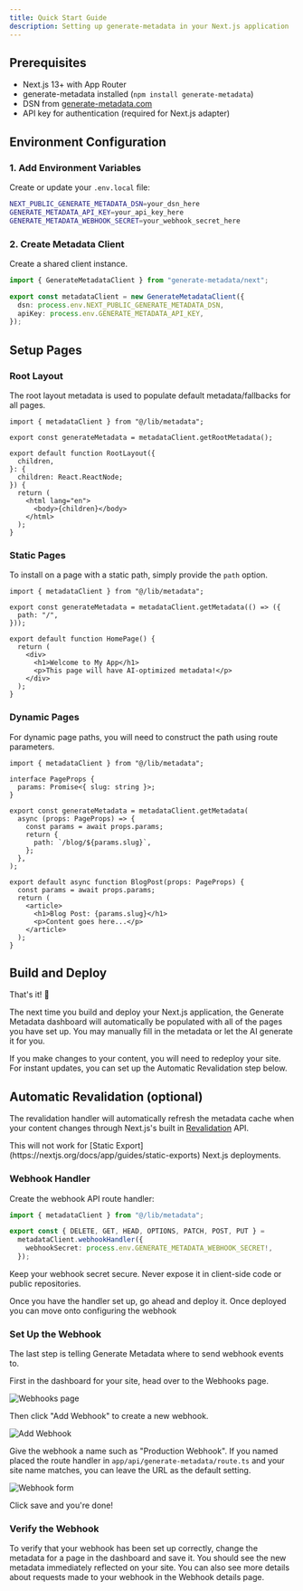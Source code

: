 ```yaml
---
title: Quick Start Guide
description: Setting up generate-metadata in your Next.js application
---
```


## Prerequisites

- Next.js 13+ with App Router
- generate-metadata installed (`npm install generate-metadata`)
- DSN from [generate-metadata.com](https://generate-metadata.com)
- API key for authentication (required for Next.js adapter)

## Environment Configuration

### 1. Add Environment Variables

Create or update your `.env.local` file:

```bash title=".env.local"
NEXT_PUBLIC_GENERATE_METADATA_DSN=your_dsn_here
GENERATE_METADATA_API_KEY=your_api_key_here
GENERATE_METADATA_WEBHOOK_SECRET=your_webhook_secret_here
```

### 2. Create Metadata Client

Create a shared client instance.

```ts title="lib/metadata.ts"
import { GenerateMetadataClient } from "generate-metadata/next";

export const metadataClient = new GenerateMetadataClient({
  dsn: process.env.NEXT_PUBLIC_GENERATE_METADATA_DSN,
  apiKey: process.env.GENERATE_METADATA_API_KEY,
});
```

## Setup Pages

### Root Layout

The root layout metadata is used to populate default metadata/fallbacks for all pages.

```tsx title="app/layout.tsx"
import { metadataClient } from "@/lib/metadata";

export const generateMetadata = metadataClient.getRootMetadata();

export default function RootLayout({
  children,
}: {
  children: React.ReactNode;
}) {
  return (
    <html lang="en">
      <body>{children}</body>
    </html>
  );
}
```

### Static Pages

To install on a page with a static path, simply provide the `path` option.

```tsx title="app/page.tsx"
import { metadataClient } from "@/lib/metadata";

export const generateMetadata = metadataClient.getMetadata(() => ({
  path: "/",
}));

export default function HomePage() {
  return (
    <div>
      <h1>Welcome to My App</h1>
      <p>This page will have AI-optimized metadata!</p>
    </div>
  );
}
```

### Dynamic Pages

For dynamic page paths, you will need to construct the path using route parameters.

```tsx title="app/blog/[slug]/page.tsx"
import { metadataClient } from "@/lib/metadata";

interface PageProps {
  params: Promise<{ slug: string }>;
}

export const generateMetadata = metadataClient.getMetadata(
  async (props: PageProps) => {
    const params = await props.params;
    return {
      path: `/blog/${params.slug}`,
    };
  },
);

export default async function BlogPost(props: PageProps) {
  const params = await props.params;
  return (
    <article>
      <h1>Blog Post: {params.slug}</h1>
      <p>Content goes here...</p>
    </article>
  );
}
```

## Build and Deploy

That's it! 🎉

The next time you build and deploy your Next.js application, the Generate Metadata dashboard will automatically be populated with all of the pages you have set up. You may manually fill in the metadata or let the AI generate it for you.

If you make changes to your content, you will need to redeploy your site. For instant updates, you can set up the Automatic Revalidation step below.

## Automatic Revalidation (optional)

The revalidation handler will automatically refresh the metadata cache when your content changes through Next.js's built in [Revalidation](https://nextjs.org/docs/app/getting-started/caching-and-revalidating) API.

<Callout type="warn">
  This will not work for [Static
  Export](https://nextjs.org/docs/app/guides/static-exports) Next.js
  deployments.
</Callout>

### Webhook Handler

Create the webhook API route handler:

```ts title="app/api/generate-metadata/route.ts"
import { metadataClient } from "@/lib/metadata";

export const { DELETE, GET, HEAD, OPTIONS, PATCH, POST, PUT } =
  metadataClient.webhookHandler({
    webhookSecret: process.env.GENERATE_METADATA_WEBHOOK_SECRET!,
  });
```

<Callout type="info">
  Keep your webhook secret secure. Never expose it in client-side code or public
  repositories.
</Callout>

Once you have the handler set up, go ahead and deploy it. Once deployed you can move onto configuring the webhook

### Set Up the Webhook

The last step is telling Generate Metadata where to send webhook events to.

First in the dashboard for your site, head over to the Webhooks page.

![Webhooks page](./_images/webhooks-page.png)

Then click "Add Webhook" to create a new webhook.

![Add Webhook](./_images/add-webhook.png)

Give the webhook a name such as "Production Webhook". If you named placed the route handler in `app/api/generate-metadata/route.ts` and your site name matches, you can leave the URL as the default setting.

![Webhook form](./_images/webhook-form.png)

Click save and you're done!

### Verify the Webhook

To verify that your webhook has been set up correctly, change the metadata for a page in the dashboard and save it. You should see the new metadata immediately reflected on your site. You can also see more details about requests made to your webhook in the Webhook details page.
